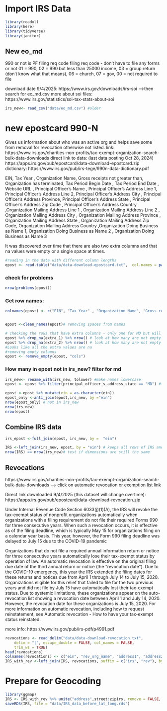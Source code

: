


# Import IRS Data
```r
library(readxl)
library(here)
library(tidyverse)
library(janitor)
```

## New eo_md 

990 or not is PF filing req code
filing req code - don't have to file any forms or not 01 = 990, 02 = 990 but less than 25000 income, 03 = group return (don't know what that means), 06 = church, 07 = gov, 00 = not required to file


download date 9/4/2025:
 https://www.irs.gov/downloads/irs-soi -->then search for eo_md.csv
 more about soi files: https://www.irs.gov/statistics/soi-tax-stats-about-soi
 
```r
irs_new<- read_csv("data/eo_md.csv") #older
```


# new epostcard 990-N

Gives us information about who was an active org and helps save some from removal for revocation otherwise not listed.
link: https://www.irs.gov/charities-non-profits/tax-exempt-organization-search-bulk-data-downloads
direct link to data:  (last data posting Oct 28, 2024) https://apps.irs.gov/pub/epostcard/data-download-epostcard.zip
dictionary: https://www.irs.gov/pub/irs-tege/990n-data-dictionary.pdf

EIN, Tax Year , Organization Name, Gross receipts not greater than, Organization has terminated, Tax Period Begin Date , Tax Period End Date , Website URL , Principal Officer’s Name , Principal Officer’s Address Line 1, Principal Officer’s Address Line 2, Principal Officer’s Address City , Principal Officer’s Address Province, Principal Officer’s Address State , Principal Officer’s Address Zip Code , Principal Officer’s Address Country ,Organization Mailing Address Line 1 , Organization Mailing Address Line 2 , Organization Mailing Address City , Organization Mailing Address Province , Organization Mailing Address State , Organization Mailing Address Zip Code, Organization Mailing Address Country ,Organization Doing Business as Name 1, Organization Doing Business as Name 2 , Organization Doing Business as Name 3

It was discovered over time that there are also two extra columns and that na values were empty or a single space at times.

```r
#reading in the data with different column lengths
epost <- read.table("data/data-download-epostcard.txt",  col.names = paste0("V", seq_len(28)), fill = TRUE, header=FALSE, sep="|", quote = "", na.strings = c("" , " ", NA ))
```

### check for problems
```r
nrow(problems(epost))
```


### Get row names:
```r
colnames(epost) <- c("EIN", "Tax Year" , "Organization Name", "Gross receipts not greater than", "Organization has terminated", "Tax Period Begin Date" , "Tax Period End Date" , "Website URL" , "Principal Officer’s Name" , "Principal Officer’s Address Line 1", "Principal Officer’s Address Line 2", "Principal Officer’s Address City" , "Principal Officer’s Address Province", "Principal Officer’s Address State" , "Principal Officer’s Address Zip Code" , "Principal Officer’s Address Country" ,"Organization Mailing Address Line 1" , "Organization Mailing Address Line 2" , "Organization Mailing Address City" , "Organization Mailing Address Province" , "Organization Mailing Address State" , "Organization Mailing Address Zip Code", "Organization Mailing Address Country" ,"Organization Doing Business as Name 1", "Organization Doing Business as Name 2", "Organization Doing Business as Name 3", "extra_1", "extra_2")


epost <-clean_names(epost)# removing spaces from names

```

```r
# checking the rows that have extra columns - only one for MD but will keep it in the dataset
epost %>% drop_na(extra_1) %>% nrow() # look at how many are not empty values
epost %>% drop_na(extra_2) %>% nrow() # look at how many are not empty values
#Looks like all the extra values are na
#removing empty columns
epost <- remove_empty(epost, "cols")
```




### How many in epost not in irs_new? filter for md

```r
irs_new<- rename_with(irs_new, tolower) #make names lowercase 
epost <- epost %>% filter(principal_officer_s_address_state == "MD") #filter for only MD

epost <-epost %>% mutate(ein = as.character(ein))
epost_only <-anti_join(epost,irs_new, by ="ein") 
nrow(epost_only) # not in irs_new
nrow(irs_new)
nrow(epost)
```


## Combine IRS data  

```r

irs_epost <-full_join(epost, irs_new, by =  "ein")

IRS <-left_join(irs_new, epost, by = "ein") # keeps all rows of IRS and adds info from epost where possible as new columns
nrow(IRS) == nrow(irs_new)# test if dimensions are still the same
```





## Revocations

https://www.irs.gov/charities-non-profits/tax-exempt-organization-search-bulk-data-downloads --> click on automatic revocation or exemption list link

Direct link downloaded 9/4/2025 (this dataset will change overtime): https://apps.irs.gov/pub/epostcard/data-download-revocation.zip


Under Internal Revenue Code Section 6033(j)(1)(A), the IRS will revoke the tax-exempt status of nonprofit organizations automatically when organizations with a filing requirement do not file their required Forms 990 for three consecutive years. When such a revocation occurs, it is effective as of the filing deadline, which is typically May 15 for organizations filing on a calendar year basis. This year, however, the Form 990 filing deadline was delayed to July 15 due to the COVID-19 pandemic

Organizations that do not file a required annual information return or notice for three consecutive years automatically lose their tax-exempt status by operation of law. An automatic revocation is effective on the original filing due date of the third annual return or notice (the "revocation date"). Due to the COVID-19 emergency, this year the IRS extended the filing dates for these returns and notices due from April 1 through July 14 to July 15, 2020. Organizations eligible for this relief that failed to file for the two previous years and did not file by July 15 have automatically lost their tax-exempt status. Due to systemic limitations, these organizations appear on the auto-revocation list showing a revocation date between April 1 and July 14, 2020. However, the revocation date for these organizations is July 15, 2020. For more information on automatic revocation, including how to request reinstatement, see Automatic revocation - How to have your tax-exempt status reinstated.

more info: https://www.irs.gov/pub/irs-pdf/p4991.pdf



```r
revocations <- read_delim("data/data-download-revocation.txt",
    delim = "|", escape_double = FALSE, col_names = FALSE,
    trim_ws = TRUE)
head(revocations)
colnames(revocations) <- c("ein", "rev_org_name", "address1", "address2", "city", "state", "zip", "country", "some_rev_code", "rev_date1", "rev_date2", "not_sure")
IRS_with_rev <-left_join(IRS, revocations, suffix = c("irs", "rev"), by = "ein")
```

# Prepare for Geocoding

```r
library(ggmap)
IRS <- IRS_with_rev %>% unite("address",street:zipirs, remove = FALSE, sep = ", ") # this next step is slow so commenting out, making address variable
saveRDS(IRS, file = "data/IRS_data_before_lat_long.rds")
```


